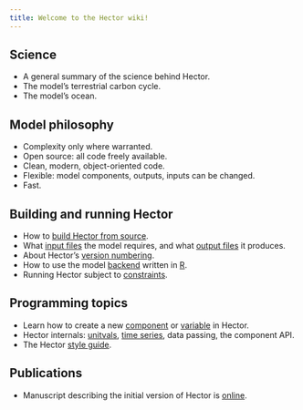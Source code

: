```yaml
---
title: Welcome to the Hector wiki!
---
```


Science
--------------------
* A general summary of the science behind Hector.
* The model's terrestrial carbon cycle.
* The model's ocean.

Model philosophy
--------------------
* Complexity only where warranted.
* Open source: all code freely available.
* Clean, modern, object-oriented code.
* Flexible: model components, outputs, inputs can be changed.
* Fast.

Building and running Hector
--------------------
* How to [build Hector from source](BuildHector.html).
* What [input files](InputFiles.html) the model requires, and what [output files](OutputFiles.html) it produces.
* About Hector's [version numbering](VersionNumbers.html).
* How to use the model [backend](Backend.html) written in [R](http://cran.r-project.org).
* Running Hector subject to [constraints](Constraints.html).

Programming topics
--------------------
* Learn how to create a new [component](AddNewComponent.html) or [variable](AddNewVariable.html) in Hector.
* Hector internals: [unitvals](Unitvals.html), [time series](TimeSeries.html), data passing, the component API.
* The Hector [style guide](StyleGuide.html).

Publications
--------------------
* Manuscript describing the initial version of Hector is [online](http://www.geosci-model-dev-discuss.net/7/7075/2014/gmdd-7-7075-2014.html).
